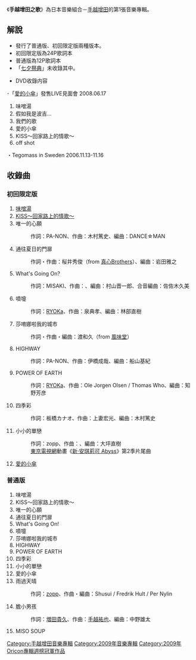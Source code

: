 {{Infobox Album |
| Name           = 手越增田之歌
| Type           = [[專輯|專輯]]
| Artist         = [[手越增田|手越增田]]
| Released       = 2009年7月15日
| Genre          = [[J-POP|J-POP]]
| Length         = 
| Label          = [[傑尼斯娛樂|傑尼斯娛樂]]
| Reviews        = 
| Chart position = * 週最高排名第1名（[[Oricon|Oricon]]）
* 2009年7月度月排名第10名（Oricon）
| Certification  = 
| Last album     = 
| This album     = 手越增田之歌
| Next album     = [[手越增田的愛|手越增田的愛]]
}}
《'''手越增田之歌'''》為日本音樂組合－[[手越增田|手越增田]]的第1張音樂專輯。

== 解說 ==
* 發行了普通版、初回限定版兩種版本。
* 初回限定版為24P歌詞本
* 普通版為12P歌詞本
* 「[[七夕祭典_(手越增田)|七夕祭典]]」未收錄其中。

* DVD收錄内容
･「[[愛的小傘|愛的小傘]]」發售LIVE見面會 2008.06.17
# 味噌湯
# 假如我是波吉…
# 我們的歌
# 愛的小傘
# KISS～回家路上的情歌～
# off shot

・Tegomass in Sweden 2006.11.13-11.16

== 收錄曲 ==
=== 初回限定版 ===
#[[味噌湯_(手越增田)|味噌湯]]
#[[KISS～回家路上的情歌～|KISS～回家路上的情歌～]]
#唯一的心願
#: 作詞：PA-NON、作曲：木村篤史、編曲：DANCE☆MAN
#通往夏日的門扉
#: 作詞・作曲：桜井秀俊（from [[真心Brothers|真心Brothers]]）、編曲：岩田雅之
#What's Going On?
#: 作詞：MISAKI、作曲：{{lang|ja|ワタタク}}、編曲：村山晋一郎、合音編曲：佐佐木久美
#噴嚏
#: 作詞：[[RYOKa|RYOKa]]、作曲：泉典孝、編曲：林部直樹
#莎唷娜啦我的城市
#: 作詞・作曲・編曲：渡和久（from [[風味堂|風味堂]]）
#HIGHWAY
#: 作詞：PA-NON、作曲：伊橋成哉、編曲：船山基紀
#POWER OF EARTH
#: 作詞：[[RYOKa|RYOKa]]、作曲：Ole Jorgen Olsen / Thomas Who、編曲：知野芳彦
#四季彩
#: 作詞：板橋カナオ、作曲：上妻宏光、編曲：木村篤史
#小小的單戀
#: 作詞：zopp、作曲：{{lang|ja|[[ストロボ_(バンド)|北野正人]]}}、編曲：大坪直樹
#:[[東京電視網|東京電視網]]動畫《[[新·安琪莉可|新·安琪莉可 Abyss]]》第2季片尾曲
#[[愛的小傘|愛的小傘]]

=== 普通版 ===
#味噌湯 
#KISS～回家路上的情歌～ 
#唯一的心願
#通往夏日的門扉
#What's Going On! 
#噴嚏
#莎唷娜啦我的城市 
#HIGHWAY 
#POWER OF EARTH 
#四季彩 
#小小的單戀
#愛的小傘 
#雨過天晴
#: 作詞：[[zopp|zopp]]、作曲・編曲：Shusui / Fredrik Hult / Per Nylin
#膽小男孩
#: 作詞：[[増田貴久|増田貴久]]、作曲：[[手越祐也|手越祐也]]、編曲：中野雄太
#MISO SOUP

{{Album-stub}}

{{手越增田}}
{{Oricon專輯週榜冠軍 (2009年)|2009年7月27日}}
{{DEFAULTSORT:Tegomasunouta}}

[[Category:手越增田音樂專輯|Category:手越增田音樂專輯]]
[[Category:2009年音樂專輯|Category:2009年音樂專輯]]
[[Category:2009年Oricon專輯週榜冠軍作品|Category:2009年Oricon專輯週榜冠軍作品]]